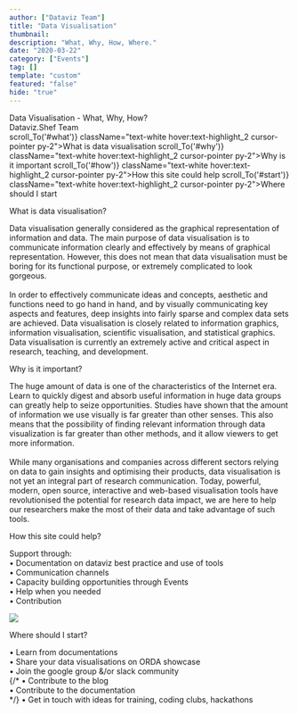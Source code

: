 ```yaml
---
author: ["Dataviz Team"]
title: "Data Visualisation"
thumbnail: 
description: "What, Why, How, Where."
date: "2020-03-22"
category: ["Events"]
tag: []
template: "custom"
featured: "false"
hide: "true"
---
```



<!-- TODO: beautify guide -->

<div className="shadow-xl flex justify-center items-center text-center" style={{backgroundImage: `url(${bg1})`, backgroundSize: "cover",  width: "100%", flexDirection: "column", paddingTop: "37vh", paddingBottom: "37vh"}}>
  <div className="text-5xl text-white" style={{textShadow: "#000 0px 0px 5px", fontFamily: "TUoS Stephenson"}}>Data Visualisation - What, Why, How?</div>
  <div className="text-lg text-gray-100 mt-5" style={{textShadow: "#000 0px 0px 5px"}}>Dataviz.Shef Team</div>
</div>
<div className="flex flex-wrap justify-between px-3 text-white bg-black text-sm">
  <a onClick={() => scroll_To('#what')} className="text-white hover:text-highlight_2 cursor-pointer py-2">What is data visualisation</a>
  <a onClick={() => scroll_To('#why')} className="text-white hover:text-highlight_2 cursor-pointer py-2">Why is it important</a>
  <a onClick={() => scroll_To('#how')} className="text-white hover:text-highlight_2 cursor-pointer py-2">How this site could help</a>
  <a onClick={() => scroll_To('#start')} className="text-white hover:text-highlight_2 cursor-pointer py-2">Where should I start</a>
</div>

<div style={{backgroundImage: `url(${bg})`, backgroundSize: "cover", backgroundAttachment: "fixed"}} className="py-24">
  <div className="flex flex-wrap text-gray-700 mx-auto px-3 lg:px-16 2xl:px-16 py-8 lg:max-w-70 2xl:max-w-50" style={{backgroundColor: "rgba(255, 255, 255, 0.97)"}}>
    <Fade duration={2000} fraction={.5}>
      <div id="what" className="ipadp:min-h-80">
        <p className="text-highlight_2 font-bold text-5xl">What is data visualisation?</p>
        <p>
          Data visualisation generally considered as the graphical representation of information and data. The main purpose of data visualisation is to communicate information clearly and effectively by means of graphical representation. 
          However, this does not mean that data visualisation must be boring for its functional purpose, or extremely complicated to look gorgeous. <br /><br /> In order to effectively communicate ideas and concepts, 
          aesthetic and functions need to go hand in hand, and by visually communicating key aspects and features, deep insights into fairly sparse and complex data sets are achieved. Data visualisation is closely related to information graphics, 
          information visualisation, scientific visualisation, and statistical graphics. Data visualisation is currently an extremely active and critical aspect in research, teaching, and development.
        </p>
      </div> 
    </Fade>
    <Fade duration={2000}>
    <div id="why" className="flex-wrap ipadp:min-h-80">
      <p className="text-highlight_2 font-bold text-5xl">Why is it important?</p>
      <p>
      The huge amount of data is one of the characteristics of the Internet era. Learn to quickly digest and absorb useful information in huge data groups can greatly help to seize 
      opportunities. Studies have shown that the amount of information we use visually is far greater than other senses. This also means that the possibility of finding relevant 
      information through data visualization is far greater than other methods, and it allow viewers to get more information.  <br /><br />
      While many organisations and companies across different sectors relying on data to gain insights and optimising their products, data visualisation is not yet an integral part of research communication. 
      Today, powerful, modern, open source, interactive and web-based visualisation tools have revolutionised the potential for research data impact, we are here to help our researchers make the most of their data and take advantage of such tools. 
      </p>
    </div>
    </Fade>
    <Fade duration={2000}>
    <div id="how" className="flex-wrap ipadp:min-h-80">
      <p className="text-highlight_2 font-bold text-5xl">How this site could help?</p>
      <p>
        Support through: <br />
          &bull; Documentation on dataviz best practice and use of tools  <br />
          &bull; Communication channels  <br />
          &bull; Capacity building opportunities through Events  <br />
          &bull; Help when you needed <br />
          &bull; Contribution <br />
      </p>
      <img className="py-16" style={{maxWidth: "80%"}} src="./how.jpg" />
    </div>
    </Fade>
    <Fade duration={2000}>
    <div id="start" className="flex-wrap ipadp:min-h-50">
      <p className="text-highlight_2 font-bold text-5xl">Where should I start?</p>
      <p>
        &bull; Learn from documentations <br />
        &bull; Share your data visualisations on ORDA showcase <br />
        &bull; Join the google group &/or slack community <br />
        {/* &bull; Contribute to the blog <br />
        &bull; Contribute to the documentation <br /> */}
        &bull; Get in touch with ideas for training, coding clubs, hackathons <br />
      </p>
    </div>
    </Fade>
  </div>
</div>